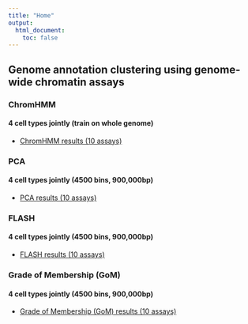 ```yaml
---
title: "Home"
output:
  html_document:
    toc: false
---
```


## Genome annotation clustering using genome-wide chromatin assays

### ChromHMM
#### 4 cell types jointly (train on whole genome)
* [ChromHMM results (10 assays)](chrom_ChromHMM_joint_cells.html)

### PCA
#### 4 cell types jointly (4500 bins, 900,000bp)
* [PCA results (10 assays)](chrom_PCA_joint_cells.html)

### FLASH
#### 4 cell types jointly (4500 bins, 900,000bp)
* [FLASH results (10 assays)](chrom_flash_joint_cells.html)

### Grade of Membership (GoM)
#### 4 cell types jointly (4500 bins, 900,000bp)
* [Grade of Membership (GoM) results (10 assays)](chrom_GoM_joint_cells.html)


